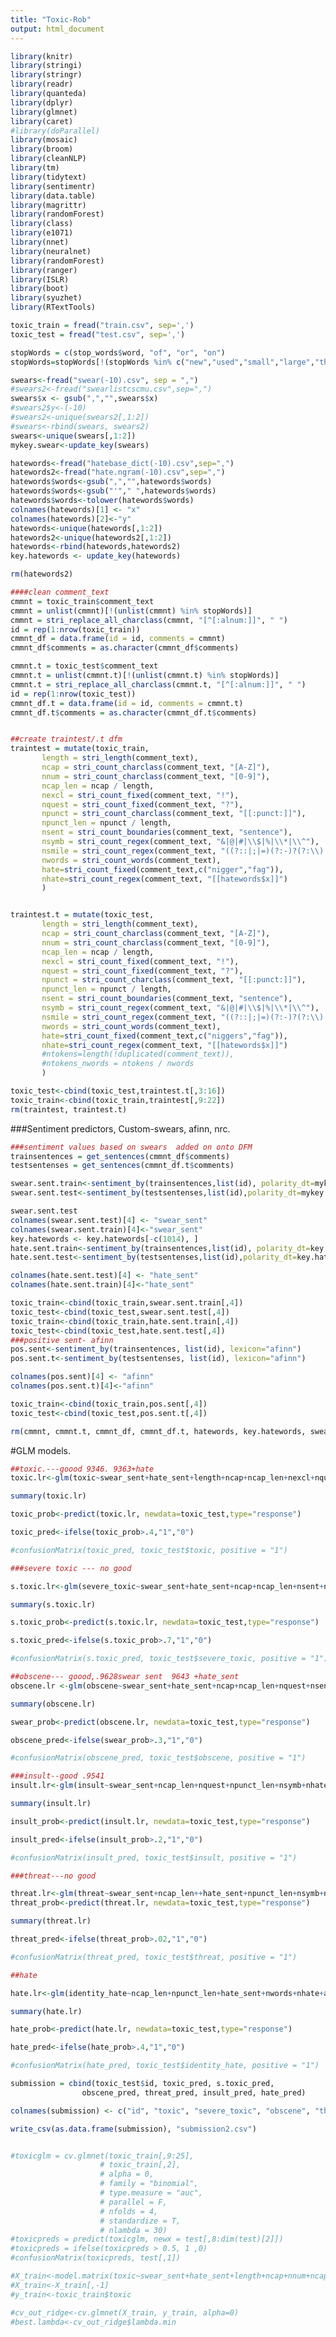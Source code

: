 ```yaml
---
title: "Toxic-Rob"
output: html_document
---
```



```r
library(knitr)
library(stringi)
library(stringr)
library(readr)
library(quanteda)
library(dplyr)
library(glmnet)
library(caret)
#library(doParallel)
library(mosaic)
library(broom)
library(cleanNLP)
library(tm)
library(tidytext)
library(sentimentr)
library(data.table)
library(magrittr)
library(randomForest)
library(class)
library(e1071)
library(nnet)
library(neuralnet)
library(randomForest)
library(ranger)
library(ISLR)
library(boot)
library(syuzhet)
library(RTextTools)
```



```r
toxic_train = fread("train.csv", sep=',')
toxic_test = fread("test.csv", sep=',')

stopWords = c(stop_words$word, "of", "or", "on")
stopWords=stopWords[!(stopWords %in% c("new","used","small","large","thanks","greetings","works"))]

swears<-fread("swear(-10).csv", sep = ",")
#swears2<-fread("swearlistcscmu.csv",sep=",")
swears$x <- gsub(",","",swears$x)
#swears2$y<-(-10)
#swears2<-unique(swears2[,1:2])
#swears<-rbind(swears, swears2)
swears<-unique(swears[,1:2])
mykey.swear<-update_key(swears)

hatewords<-fread("hatebase_dict(-10).csv",sep=",")
hatewords2<-fread("hate.ngram(-10).csv",sep=",")
hatewords$words<-gsub(",","",hatewords$words)
hatewords$words<-gsub("'"," ",hatewords$words)
hatewords$words<-tolower(hatewords$words)
colnames(hatewords)[1] <- "x"
colnames(hatewords)[2]<-"y"
hatewords<-unique(hatewords[,1:2])
hatewords2<-unique(hatewords2[,1:2])
hatewords<-rbind(hatewords,hatewords2)
key.hatewords <- update_key(hatewords)

rm(hatewords2)

####clean comment_text
cmmnt = toxic_train$comment_text
cmmnt = unlist(cmmnt)[!(unlist(cmmnt) %in% stopWords)]
cmmnt = stri_replace_all_charclass(cmmnt, "[^[:alnum:]]", " ")
id = rep(1:nrow(toxic_train))
cmmnt_df = data.frame(id = id, comments = cmmnt)
cmmnt_df$comments = as.character(cmmnt_df$comments)

cmmnt.t = toxic_test$comment_text
cmmnt.t = unlist(cmmnt.t)[!(unlist(cmmnt.t) %in% stopWords)]
cmmnt.t = stri_replace_all_charclass(cmmnt.t, "[^[:alnum:]]", " ")
id = rep(1:nrow(toxic_test))
cmmnt_df.t = data.frame(id = id, comments = cmmnt.t)
cmmnt_df.t$comments = as.character(cmmnt_df.t$comments)


##create traintest/.t dfm
traintest = mutate(toxic_train,
       length = stri_length(comment_text),
       ncap = stri_count_charclass(comment_text, "[A-Z]"),
       nnum = stri_count_charclass(comment_text, "[0-9]"),
       ncap_len = ncap / length,
       nexcl = stri_count_fixed(comment_text, "!"),
       nquest = stri_count_fixed(comment_text, "?"),
       npunct = stri_count_charclass(comment_text, "[[:punct:]]"),
       npunct_len = npunct / length,
       nsent = stri_count_boundaries(comment_text, "sentence"),
       nsymb = stri_count_regex(comment_text, "&|@|#|\\$|%|\\*|\\^"),
       nsmile = stri_count_regex(comment_text, "((?::|;|=)(?:-)?(?:\\)|D|P))"),
       nwords = stri_count_words(comment_text),
       hate=stri_count_fixed(comment_text,c("nigger","fag")),
       nhate=stri_count_regex(comment_text, "[[hatewords$x]]")
       )


traintest.t = mutate(toxic_test,
       length = stri_length(comment_text),
       ncap = stri_count_charclass(comment_text, "[A-Z]"),
       nnum = stri_count_charclass(comment_text, "[0-9]"),
       ncap_len = ncap / length,
       nexcl = stri_count_fixed(comment_text, "!"),
       nquest = stri_count_fixed(comment_text, "?"),
       npunct = stri_count_charclass(comment_text, "[[:punct:]]"),
       npunct_len = npunct / length,
       nsent = stri_count_boundaries(comment_text, "sentence"),
       nsymb = stri_count_regex(comment_text, "&|@|#|\\$|%|\\*|\\^"),
       nsmile = stri_count_regex(comment_text, "((?::|;|=)(?:-)?(?:\\)|D|P))"),
       nwords = stri_count_words(comment_text),
       hate=stri_count_fixed(comment_text,c("niggers","fag")),
       nhate=stri_count_regex(comment_text, "[[hatewords$x]]")
       #ntokens=length(!duplicated(comment_text)),
       #ntokens_nwords = ntokens / nwords
       )

toxic_test<-cbind(toxic_test,traintest.t[,3:16])
toxic_train<-cbind(toxic_train,traintest[,9:22])
rm(traintest, traintest.t)
```

###Sentiment predictors, Custom-swears, afinn, nrc.
```r
###sentiment values based on swears  added on onto DFM
trainsentences = get_sentences(cmmnt_df$comments)
testsentenses = get_sentences(cmmnt_df.t$comments)

swear.sent.train<-sentiment_by(trainsentences,list(id), polarity_dt=mykey.swear)
swear.sent.test<-sentiment_by(testsentenses,list(id),polarity_dt=mykey.swear)

swear.sent.test
colnames(swear.sent.test)[4] <- "swear_sent"
colnames(swear.sent.train)[4]<-"swear_sent"
key.hatewords <- key.hatewords[-c(1014), ]
hate.sent.train<-sentiment_by(trainsentences,list(id), polarity_dt=key.hatewords)
hate.sent.test<-sentiment_by(testsentenses,list(id),polarity_dt=key.hatewords)

colnames(hate.sent.test)[4] <- "hate_sent"
colnames(hate.sent.train)[4]<-"hate_sent"

toxic_train<-cbind(toxic_train,swear.sent.train[,4])
toxic_test<-cbind(toxic_test,swear.sent.test[,4])
toxic_train<-cbind(toxic_train,hate.sent.train[,4])
toxic_test<-cbind(toxic_test,hate.sent.test[,4])
###positive sent- afinn
pos.sent<-sentiment_by(trainsentences, list(id), lexicon="afinn")
pos.sent.t<-sentiment_by(testsentenses, list(id), lexicon="afinn")

colnames(pos.sent)[4] <- "afinn"
colnames(pos.sent.t)[4]<-"afinn"

toxic_train<-cbind(toxic_train,pos.sent[,4])
toxic_test<-cbind(toxic_test,pos.sent.t[,4])

rm(cmmnt, cmmnt.t, cmmnt_df, cmmnt_df.t, hatewords, key.hatewords, swears, id, stopWords, mykey.swear)
```


#GLM models.
```r
##toxic.---goood 9346. 9363+hate
toxic.lr<-glm(toxic~swear_sent+hate_sent+length+ncap+ncap_len+nexcl+nquest+npunct_len+nsent+nsymb+nwords+nhate+afinn,data=toxic_train, family= binomial)

summary(toxic.lr)

toxic_prob<-predict(toxic.lr, newdata=toxic_test,type="response")

toxic_pred<-ifelse(toxic_prob>.4,"1","0")

#confusionMatrix(toxic_pred, toxic_test$toxic, positive = "1")

###severe toxic --- no good

s.toxic.lr<-glm(severe_toxic~swear_sent+hate_sent+ncap+ncap_len+nsent+nsymb+nwords+afinn, data=toxic_train, family= binomial)

summary(s.toxic.lr)

s.toxic_prob<-predict(s.toxic.lr, newdata=toxic_test,type="response")

s.toxic_pred<-ifelse(s.toxic_prob>.7,"1","0")

#confusionMatrix(s.toxic_pred, toxic_test$severe_toxic, positive = "1")

##obscene--- goood,.9628swear sent  9643 +hate_sent
obscene.lr <-glm(obscene~swear_sent+hate_sent+ncap+ncap_len+nquest+nsent+nsymb+nwords+afinn, data=toxic_train, family= binomial)

summary(obscene.lr)

swear_prob<-predict(obscene.lr, newdata=toxic_test,type="response")

obscene_pred<-ifelse(swear_prob>.3,"1","0")

#confusionMatrix(obscene_pred, toxic_test$obscene, positive = "1")

###insult--good .9541
insult.lr<-glm(insult~swear_sent+ncap_len+nquest+npunct_len+nsymb+nhate+afinn, data=toxic_train, family= binomial)

summary(insult.lr)

insult_prob<-predict(insult.lr, newdata=toxic_test,type="response")

insult_pred<-ifelse(insult_prob>.2,"1","0")

#confusionMatrix(insult_pred, toxic_test$insult, positive = "1")

###threat---no good

threat.lr<-glm(threat~swear_sent+ncap_len++hate_sent+npunct_len+nsymb+nwords+afinn, data=toxic_train, family=binomial)
threat_prob<-predict(threat.lr, newdata=toxic_test,type="response")

summary(threat.lr)

threat_pred<-ifelse(threat_prob>.02,"1","0")

#confusionMatrix(threat_pred, toxic_test$threat, positive = "1")

##hate

hate.lr<-glm(identity_hate~ncap_len+npunct_len+hate_sent+nwords+nhate+afinn, data=toxic_train, family=binomial)

summary(hate.lr)

hate_prob<-predict(hate.lr, newdata=toxic_test,type="response")

hate_pred<-ifelse(hate_prob>.4,"1","0")

#confusionMatrix(hate_pred, toxic_test$identity_hate, positive = "1")

```

```r

submission = cbind(toxic_test$id, toxic_pred, s.toxic_pred,
               	obscene_pred, threat_pred, insult_pred, hate_pred)

colnames(submission) <- c("id", "toxic", "severe_toxic", "obscene", "threat", "insult", "identity_hate")

write_csv(as.data.frame(submission), "submission2.csv")


#toxicglm = cv.glmnet(toxic_train[,9:25], 
                    # toxic_train[,2], 
                    # alpha = 0, 
                    # family = "binomial", 
                    # type.measure = "auc",
                    # parallel = F,
                    # nfolds = 4,
                    # standardize = T,
                    # nlambda = 30)
#toxicpreds = predict(toxicglm, newx = test[,8:dim(test)[2]])
#toxicpreds = ifelse(toxicpreds > 0.5, 1 ,0)
#confusionMatrix(toxicpreds, test[,1])

#X_train<-model.matrix(toxic~swear_sent+hate_sent+length+ncap+nnum+ncap_len+nexcl+nquest+npunct+npunct_len+nsent+nsymb+nwords+nhate+afinn,data=toxic_train)
#X_train<-X_train[,-1]
#y_train<-toxic_train$toxic

#cv_out_ridge<-cv.glmnet(X_train, y_train, alpha=0)
#best.lambda<-cv_out_ridge$lambda.min



```



